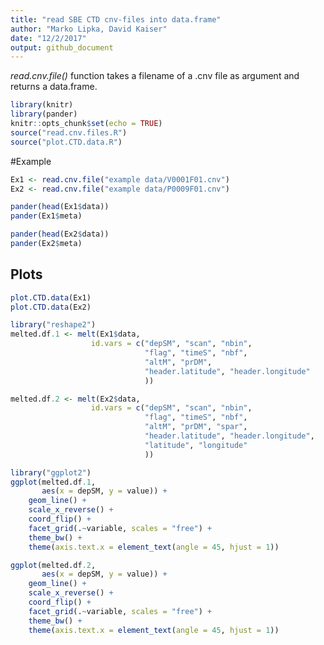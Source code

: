 ```yaml
---
title: "read SBE CTD cnv-files into data.frame"
author: "Marko Lipka, David Kaiser"
date: "12/2/2017"
output: github_document
---
```


*read.cnv.file()* function takes a filename of a .cnv file as argument and returns a data.frame.

```r
library(knitr)
library(pander)
knitr::opts_chunk$set(echo = TRUE)
source("read.cnv.files.R")
source("plot.CTD.data.R")
```

#Example

```r
Ex1 <- read.cnv.file("example data/V0001F01.cnv")
Ex2 <- read.cnv.file("example data/P0009F01.cnv")

pander(head(Ex1$data))
pander(Ex1$meta)

pander(head(Ex2$data))
pander(Ex2$meta)
```

## Plots

```r
plot.CTD.data(Ex1)
plot.CTD.data(Ex2)
```


```r
library("reshape2")
melted.df.1 <- melt(Ex1$data,
                  id.vars = c("depSM", "scan", "nbin",
                              "flag", "timeS", "nbf",
                              "altM", "prDM",
                              "header.latitude", "header.longitude"
                              ))

melted.df.2 <- melt(Ex2$data,
                  id.vars = c("depSM", "scan", "nbin",
                              "flag", "timeS", "nbf",
                              "altM", "prDM", "spar",
                              "header.latitude", "header.longitude",
                              "latitude", "longitude"
                              ))

library("ggplot2")
ggplot(melted.df.1,
       aes(x = depSM, y = value)) +
    geom_line() +
    scale_x_reverse() +
    coord_flip() +
    facet_grid(.~variable, scales = "free") +
    theme_bw() +
    theme(axis.text.x = element_text(angle = 45, hjust = 1))

ggplot(melted.df.2,
       aes(x = depSM, y = value)) +
    geom_line() +
    scale_x_reverse() +
    coord_flip() +
    facet_grid(.~variable, scales = "free") +
    theme_bw() +
    theme(axis.text.x = element_text(angle = 45, hjust = 1))
```
